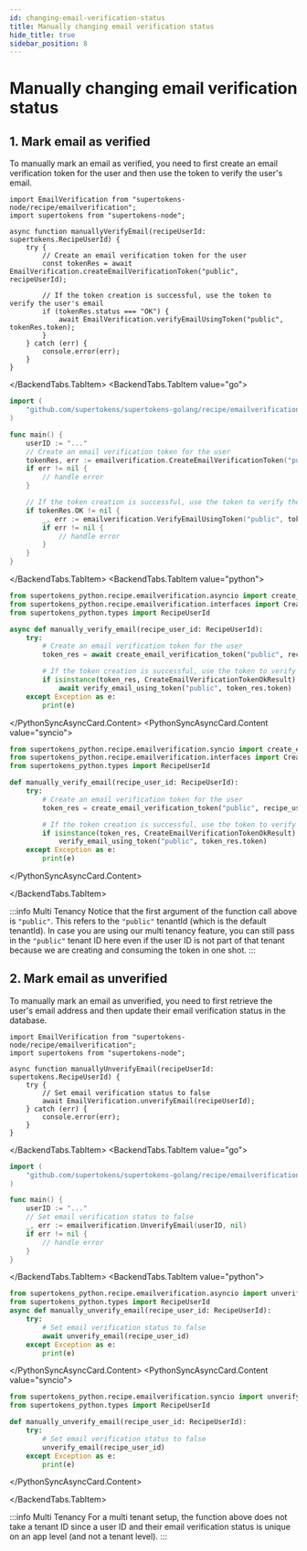 ```yaml
---
id: changing-email-verification-status
title: Manually changing email verification status
hide_title: true
sidebar_position: 8
---
```



# Manually changing email verification status

## 1. Mark email as verified

To manually mark an email as verified, you need to first create an email verification token for the user and then use the token to verify the user's email.

<BackendTabs>
<BackendTabs.TabItem value="nodejs">

```tsx
import EmailVerification from "supertokens-node/recipe/emailverification";
import supertokens from "supertokens-node";

async function manuallyVerifyEmail(recipeUserId: supertokens.RecipeUserId) {
    try {
        // Create an email verification token for the user
        const tokenRes = await EmailVerification.createEmailVerificationToken("public", recipeUserId);

        // If the token creation is successful, use the token to verify the user's email
        if (tokenRes.status === "OK") {
            await EmailVerification.verifyEmailUsingToken("public", tokenRes.token);
        }
    } catch (err) {
        console.error(err);
    }
}
```

</BackendTabs.TabItem>
<BackendTabs.TabItem value="go">

```go
import (
    "github.com/supertokens/supertokens-golang/recipe/emailverification"
)

func main() {
    userID := "..."
    // Create an email verification token for the user
    tokenRes, err := emailverification.CreateEmailVerificationToken("public", userID, nil)
    if err != nil {
        // handle error
    }

    // If the token creation is successful, use the token to verify the user's email
    if tokenRes.OK != nil {
        _, err := emailverification.VerifyEmailUsingToken("public", tokenRes.OK.Token)
        if err != nil {
            // handle error
        }
    }
}
```

</BackendTabs.TabItem>
<BackendTabs.TabItem value="python">

<PythonSyncAsyncCard>
<PythonSyncAsyncCard.Content value="asyncio">

```python
from supertokens_python.recipe.emailverification.asyncio import create_email_verification_token, verify_email_using_token
from supertokens_python.recipe.emailverification.interfaces import CreateEmailVerificationTokenOkResult
from supertokens_python.types import RecipeUserId

async def manually_verify_email(recipe_user_id: RecipeUserId):
    try:
        # Create an email verification token for the user
        token_res = await create_email_verification_token("public", recipe_user_id)

        # If the token creation is successful, use the token to verify the user's email
        if isinstance(token_res, CreateEmailVerificationTokenOkResult):
            await verify_email_using_token("public", token_res.token)
    except Exception as e:
        print(e)
```
</PythonSyncAsyncCard.Content>
<PythonSyncAsyncCard.Content value="syncio">

```python
from supertokens_python.recipe.emailverification.syncio import create_email_verification_token, verify_email_using_token
from supertokens_python.recipe.emailverification.interfaces import CreateEmailVerificationTokenOkResult
from supertokens_python.types import RecipeUserId

def manually_verify_email(recipe_user_id: RecipeUserId):
    try:
        # Create an email verification token for the user
        token_res = create_email_verification_token("public", recipe_user_id)

        # If the token creation is successful, use the token to verify the user's email
        if isinstance(token_res, CreateEmailVerificationTokenOkResult):
            verify_email_using_token("public", token_res.token)
    except Exception as e:
        print(e)
```

</PythonSyncAsyncCard.Content>
</PythonSyncAsyncCard>

</BackendTabs.TabItem>
</BackendTabs>

:::info Multi Tenancy
Notice that the first argument of the function call above is `"public"`. This refers to the `"public"` tenantId (which is the default tenantId). In case you are using our multi tenancy feature, you can still pass in the `"public"` tenant ID here even if the user ID is not part of that tenant because we are creating and consuming the token in one shot.
:::

## 2. Mark email as unverified

To manually mark an email as unverified, you need to first retrieve the user's email address and then update their email verification status in the database.

<BackendTabs>
<BackendTabs.TabItem value="nodejs">

```tsx
import EmailVerification from "supertokens-node/recipe/emailverification";
import supertokens from "supertokens-node";

async function manuallyUnverifyEmail(recipeUserId: supertokens.RecipeUserId) {
    try {
        // Set email verification status to false
        await EmailVerification.unverifyEmail(recipeUserId);
    } catch (err) {
        console.error(err);
    }
}
```

</BackendTabs.TabItem>
<BackendTabs.TabItem value="go">

```go
import (
    "github.com/supertokens/supertokens-golang/recipe/emailverification"
)

func main() {
    userID := "..."
    // Set email verification status to false
    _, err := emailverification.UnverifyEmail(userID, nil)
    if err != nil {
        // handle error
    }
}
```

</BackendTabs.TabItem>
<BackendTabs.TabItem value="python">

<PythonSyncAsyncCard>
<PythonSyncAsyncCard.Content value="asyncio">

```python
from supertokens_python.recipe.emailverification.asyncio import unverify_email
from supertokens_python.types import RecipeUserId
async def manually_unverify_email(recipe_user_id: RecipeUserId):
    try:
        # Set email verification status to false
        await unverify_email(recipe_user_id)
    except Exception as e:
        print(e)
```

</PythonSyncAsyncCard.Content>
<PythonSyncAsyncCard.Content value="syncio">

```python
from supertokens_python.recipe.emailverification.syncio import unverify_email
from supertokens_python.types import RecipeUserId

def manually_unverify_email(recipe_user_id: RecipeUserId):
    try:
        # Set email verification status to false
        unverify_email(recipe_user_id)
    except Exception as e:
        print(e)
```
</PythonSyncAsyncCard.Content>
</PythonSyncAsyncCard>

</BackendTabs.TabItem>
</BackendTabs>

:::info Multi Tenancy
For a multi tenant setup, the function above does not take a tenant ID since a user ID and their email verification status is unique on an app level (and not a tenant level).
:::
